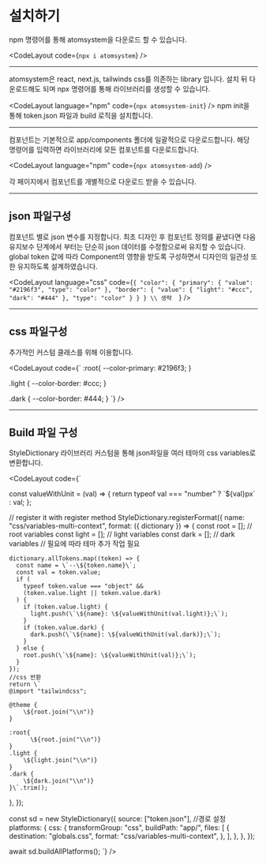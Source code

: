 
# 설치하기

npm 명령어를 통해 atomsystem을 다운로드 할 수 있습니다.

<CodeLayout code={`npx i atomsystem`} />

---

atomsystem은 react, next.js, tailwinds css를 의존하는 library
입니다. 설치 뒤 다운로드해도 되며 npx 명령어를 통해 라이브러리를
생성할 수 있습니다.

<CodeLayout language="npm" code={`npx atomsystem-init`} />
npm init을 통해 token.json 파일과 build 로직을 설치합니다.

---

컴포넌트는 기본적으로 app/components 폴더에 일괄적으로
다운로드합니다. 해당 명령어를 입력하면 라이브러리에 모든 컴포넌트를
다운로드합니다.

<CodeLayout language="npm" code={`npx atomsystem-add`} />

각 페이지에서 컴포넌트를 개별적으로
다운로드 받을 수 있습니다.

---

## json 파일구성

컴포넌트 별로 json 변수를 지정합니다. 최초 디자인 후 컴포넌트
정의를 끝냈다면 다음 유지보수 단계에서 부터는 단순히 json 데이터를
수정함으로써 유지할 수 있습니다. global token 값에 따라 Component의
영향을 받도록 구성하면서 디자인의 일관성 또한 유지하도록 설계하였습니다.

<CodeLayout
  language="css"
  code={`{
  "color": {
    "primary": { "value": "#2196f3", "type": "color" },
    "border": {
      "value": {
        "light": "#ccc",
        "dark": "#444"
      },
      "type": "color"
    }
  }
}
\\ 생략 
`}
/>

---

## css 파일구성

추가적인 커스텀 클래스를 위해 이용합니다.

<CodeLayout
  code={`
:root{
  --color-primary: #2196f3;
} 
  
.light {
    --color-border: #ccc;
}

.dark {
--color-border: #444;
}
`}
/>

---

## Build 파일 구성

StyleDictionary 라이브러리 커스텀을 통해 json파일을 여러 테마의
css variables로 변환합니다.

<CodeLayout
  code={`

const valueWithUnit = (val) => {
return typeof val === "number" ? \`\${val}px\` : val;
};

// register it with register method
StyleDictionary.registerFormat({
name: "css/variables-multi-context",
format: ({ dictionary }) => {
const root = []; // root variables
const light = []; // light variables
const dark = []; // dark variables
// 필요에 따라 테마 추가 작업 필요

    dictionary.allTokens.map((token) => {
      const name = \`--\${token.name}\`;
      const val = token.value;
      if (
        typeof token.value === "object" &&
        (token.value.light || token.value.dark)
      ) {
        if (token.value.light) {
          light.push(\`\${name}: \${valueWithUnit(val.light)};\`);
        }
        if (token.value.dark) {
          dark.push(\`\${name}: \${valueWithUnit(val.dark)};\`);
        }
      } else {
        root.push(\`\${name}: \${valueWithUnit(val)};\`);
      }
    });
    //css 반환
    return \`
    @import "tailwindcss";

    @theme {
        \${root.join("\\n")}
    }

    :root{
          \${root.join("\\n")}
    }
    .light {
        \${light.join("\\n")}
    }
    .dark {
        \${dark.join("\\n")}
    }\`.trim();

},
});

const sd = new StyleDictionary({
source: ["token.json"], //경로 설정
platforms: {
css: {
transformGroup: "css",
buildPath: "app/",
files: [
{
destination: "globals.css",
format: "css/variables-multi-context",
},
],
},
},
});

await sd.buildAllPlatforms();
`}
/>
